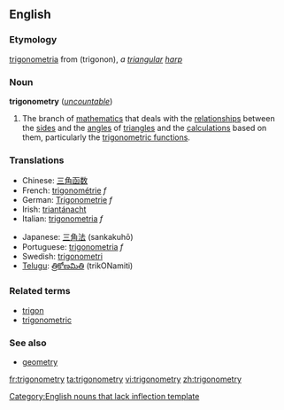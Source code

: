 ==English==

===Etymology===
{{L.}} [[trigonometria]] from {{Gr.}} (trigonon), ''a [[triangular]] [[harp]]''

===Noun===
{{wikipedia}}
'''trigonometry''' (''[[uncountable]]'')

# {{mathematics}} The branch of [[mathematics]] that deals with the [[relationship]]s between the [[side]]s and the [[angle]]s of [[triangle]]s and the [[calculation]]s based on them, particularly the [[trigonometric function]]s.

===Translations===
{{top}}
*Chinese: [[三角函数]]
*French: [[trigonométrie]] ''f''
*German: [[Trigonometrie]] ''f''
*Irish: [[triantánacht]]
*Italian: [[trigonometria]] ''f''
{{mid}}
*Japanese: [[三角法]] (sankakuhō)
*Portuguese: [[trigonometria]] ''f''
*Swedish: [[trigonometri]] {{c}}
*[[Telugu]]: [[త్రికోణమితి]] (trikONamiti)
{{bottom}}

===Related terms===
*[[trigon]]
*[[trigonometric]]

===See also===
*[[geometry]]

[[Category:English nouns that lack inflection template]]

[[fr:trigonometry]]
[[ta:trigonometry]]
[[vi:trigonometry]]
[[zh:trigonometry]]
